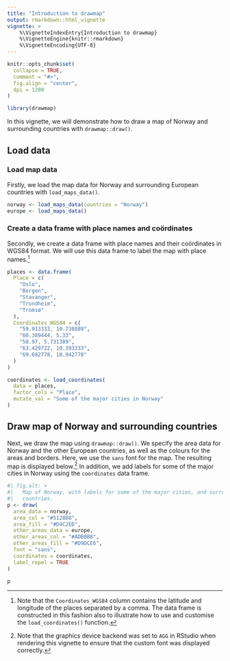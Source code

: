 ```yaml
---
title: "Introduction to drawmap"
output: rmarkdown::html_vignette
vignette: >
    %\VignetteIndexEntry{Introduction to drawmap}
    %\VignetteEngine{knitr::rmarkdown}
    %\VignetteEncoding{UTF-8}
---
```


```r
knitr::opts_chunk$set(
  collapse = TRUE,
  comment = "#>",
  fig.align = "center",
  dpi = 1200
)
```

```r
library(drawmap)
```

In this vignette, we will demonstrate how to draw a map of Norway and
surrounding countries with `drawmap::draw()`.

## Load data

### Load map data

Firstly, we load the map data for Norway and surrounding European countries with
`load_maps_data()`.

```r
norway <- load_maps_data(countries = "Norway")
europe <- load_maps_data()
```

### Create a data frame with place names and coördinates

Secondly, we create a data frame with place names and their coördinates in WGS84
format. We will use this data frame to label the map with place names.^[Note
that the `Coordinates_WGS84` column contains the latitude and longitude of the
places separated by a comma. The data frame is constructed in this fashion also
to illustrate how to use and customise the `load_coordinates()` function.]

```r
places <- data.frame(
  Place = c(
    "Oslo",
    "Bergen",
    "Stavanger",
    "Trondheim",
    "Tromsø"
  ),
  Coordinates_WGS84 = c(
    "59.913333, 10.738889",
    "60.389444, 5.33",
    "58.97, 5.731389",
    "63.429722, 10.393333",
    "69.682778, 18.942778"
  )
)

coordinates <- load_coordinates(
  data = places,
  factor_cols = "Place",
  mutate_val = "Some of the major cities in Norway"
)
```

## Draw map of Norway and surrounding countries

Next, we draw the map using `drawmap::draw()`. We specify the area data for
Norway and the other European countries, as well as the colours for the areas
and borders. Here, we use the `sans` font for the map. The resulting map is
displayed below.^[Note that the graphics device backend was set to `AGG` in
RStudio when rendering this vignette to ensure that the custom font was
displayed correctly.] In addition, we add labels for some of the major cities in
Norway using the `coordinates` data frame.

```r
#| fig.alt: >
#|   Map of Norway, with labels for some of the major cities, and surrounding
#|   countries.
p <- draw(
  area_data = norway,
  area_col = "#512888",
  area_fill = "#D4C2ED",
  other_areas_data = europe,
  other_areas_col = "#ADB0B8",
  other_areas_fill = "#D9DCE6",
  font = "sans",
  coordinates = coordinates,
  label_repel = TRUE
)

p
```
